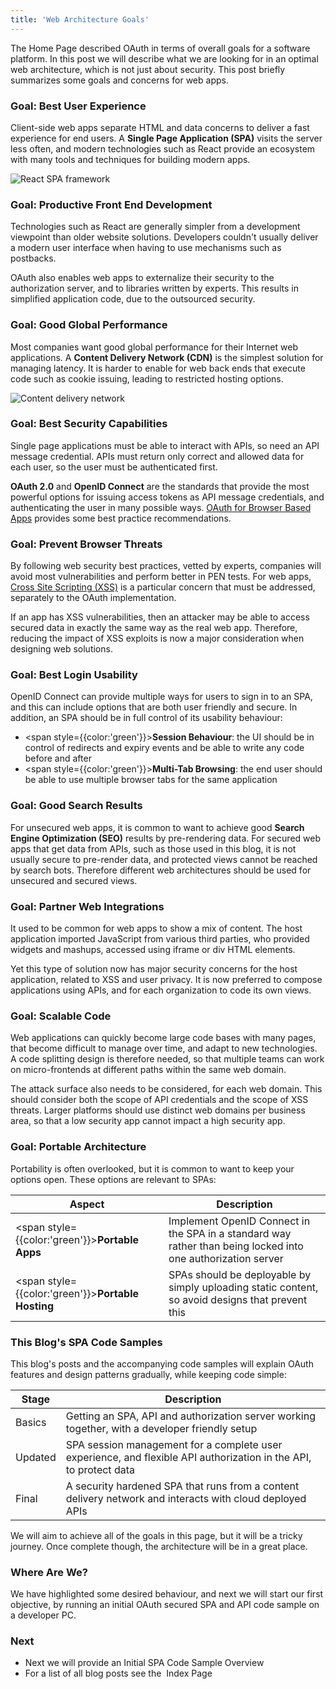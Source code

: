 ```yaml
---
title: 'Web Architecture Goals'
---
```


The <Link href='/'>Home Page</Link> described OAuth in terms of overall goals for a software platform. In this post we will describe what we are looking for in an optimal web architecture, which is not just about security. This post briefly summarizes some goals and concerns for web apps.

### Goal: Best User Experience

Client-side web apps separate HTML and data concerns to deliver a fast experience for end users. A **Single Page Application (SPA)** visits the server less often, and modern technologies such as React provide an ecosystem with many tools and techniques for building modern apps.

![React SPA framework](/images/10/react.jpg)

### Goal: Productive Front End Development

Technologies such as React are generally simpler from a development viewpoint than older website solutions. Developers couldn't usually deliver a modern user interface when having to use mechanisms such as postbacks.

OAuth also enables web apps to externalize their security to the authorization server, and to libraries written by experts. This results in simplified application code, due to the outsourced security.

### Goal: Good Global Performance

Most companies want good global performance for their Internet web applications. A **Content Delivery Network (CDN)** is the simplest solution for managing latency. It is harder to enable for web back ends that execute code such as cookie issuing, leading to restricted hosting options.

![Content delivery network](/images/10/cdn.jpg)

### Goal: Best Security Capabilities

Single page applications must be able to interact with APIs, so need an API message credential. APIs must return only correct and allowed data for each user, so the user must be authenticated first.

**OAuth 2.0** and **OpenID Connect** are the standards that provide the most powerful options for issuing access tokens as API message credentials, and authenticating the user in many possible ways. [OAuth for Browser Based Apps](https://datatracker.ietf.org/doc/html/draft-ietf-oauth-browser-based-apps) provides some best practice recommendations.

### Goal: Prevent Browser Threats

By following web security best practices, vetted by experts, companies will avoid most vulnerabilities and perform better in PEN tests. For web apps, [Cross Site Scripting (XSS)](https://owasp.org/www-community/attacks/xss/a) is a particular concern that must be addressed, separately to the OAuth implementation.

If an app has XSS vulnerabilities, then an attacker may be able to access secured data in exactly the same way as the real web app. Therefore, reducing the impact of XSS exploits is now a major consideration when designing web solutions.

### Goal: Best Login Usability

OpenID Connect can provide multiple ways for users to sign in to an SPA, and this can include options that are both user friendly and secure. In addition, an SPA should be in full control of its usability behaviour:

- <span style={{color:'green'}}>**Session Behaviour**</span>: the UI should be in control of redirects and expiry events and be able to write any code before and after
- <span style={{color:'green'}}>**Multi-Tab Browsing**</span>: the end user should be able to use multiple browser tabs for the same application

### Goal: Good Search Results

For unsecured web apps, it is common to want to achieve good **Search Engine Optimization (SEO)** results by pre-rendering data. For secured web apps that get data from APIs, such as those used in this blog, it is not usually secure to pre-render data, and protected views cannot be reached by search bots. Therefore different web architectures should be used for unsecured and secured views.

### Goal: Partner Web Integrations

It used to be common for web apps to show a mix of content. The host application imported JavaScript from various third parties, who provided widgets and mashups, accessed using iframe or div HTML elements.

Yet this type of solution now has major security concerns for the host application, related to XSS and user privacy. It is now preferred to compose applications using APIs, and for each organization to code its own views.

### Goal: Scalable Code

Web applications can quickly become large code bases with many pages, that become difficult to manage over time, and adapt to new technologies. A code splitting design is therefore needed, so that multiple teams can work on micro-frontends at different paths within the same web domain.

The attack surface also needs to be considered, for each web domain. This should consider both the scope of API credentials and the scope of XSS threats. Larger platforms should use distinct web domains per business area, so that a low security app cannot impact a high security app.

### Goal: Portable Architecture

Portability is often overlooked, but it is common to want to keep your options open. These options are relevant to SPAs:

| Aspect | Description |
| ------ | ----------- |
| <span style={{color:'green'}}>**Portable Apps**</span> | Implement OpenID Connect in the SPA in a standard way rather than being locked into one authorization server |
| <span style={{color:'green'}}>**Portable Hosting**</span> | SPAs should be deployable by simply uploading static content, so avoid designs that prevent this |

### This Blog's SPA Code Samples

This blog's posts and the accompanying code samples will explain OAuth features and design patterns gradually, while keeping code simple:

| Stage | Description |
| ----- | ----------- |
| <Link href='/posts/basicspa-overview'>Basics</Link> | Getting an SPA, API and authorization server working together, with a developer friendly setup |
| <Link href='/posts/improved-spa-code-sample-overview'>Updated</Link> | SPA session management for a complete user experience, and flexible API authorization in the API, to protect data |
| <Link href='/posts/final-spa-overview'>Final</Link> | A security hardened SPA that runs from a content delivery network and interacts with cloud deployed APIs |

We will aim to achieve all of the goals in this page, but it will be a tricky journey. Once complete though, the architecture will be in a great place.

### Where Are We?

We have highlighted some desired behaviour, and next we will start our first objective, by running an initial OAuth secured SPA and API code sample on a developer PC.

### Next

- Next we will provide an <Link href='/posts/basicspa-overview'>Initial SPA Code Sample Overview</Link>
- For a list of all blog posts see the  <Link href='/posts/index'>Index Page</Link>
